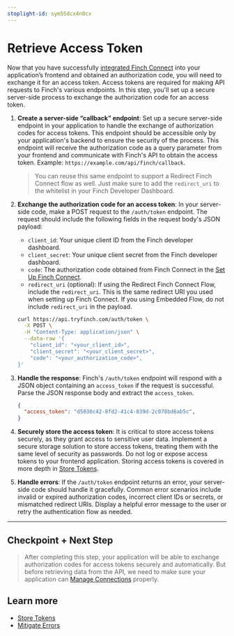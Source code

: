 ```yaml
---
stoplight-id: sym55dcx4n0cx
---
```


# Retrieve Access Token

Now that you have successfully [integrated Finch Connect](/docs/Implementation-Guide/Connect/Set-Up-Finch-Connect.md) into your application’s frontend and obtained an authorization code, you will need to exchange it for an access token. Access tokens are required for making API requests to Finch's various endpoints. In this step, you'll set up a secure server-side process to exchange the authorization code for an access token.

1. **Create a server-side “callback” endpoint**: Set up a secure server-side endpoint in your application to handle the exchange of authorization codes for access tokens. This endpoint should be accessible only by your application's backend to ensure the security of the process. This endpoint will receive the authorization code as a query parameter from your frontend and communicate with Finch's API to obtain the access token. Example: `https://example.com/api/finch/callback`. 
    > You can reuse this same endpoint to support a Redirect Finch Connect flow as well. Just make sure to add the `redirect_uri` to the whitelist in your Finch Developer Dashboard.

1. **Exchange the authorization code for an access token**: In your server-side code, make a POST request to the `/auth/token` endpoint. The request should include the following fields in the request body's JSON payload:
    - `client_id`: Your unique client ID from the Finch developer dashboard.
    - `client_secret`: Your unique client secret from the Finch developer dashboard.
    - `code`: The authorization code obtained from Finch Connect in the [Set Up Finch Connect](/docs/Implementation-Guide/Connect/Set-Up-Finch-Connect.md).
    - `redirect_uri` (optional): If using the Redirect Finch Connect Flow, include the `redirect_uri`. This is the same redirect URI you used when setting up Finch Connect. If you using Embedded Flow, do not include `redirect_uri` in the payload.
     <!--
    title: "Token exchange example"
    --> 
    ```bash
    curl https://api.tryfinch.com/auth/token \
      -X POST \
      -H "Content-Type: application/json" \
      --data-raw '{
        "client_id": "<your_client_id>",
        "client_secret": "<your_client_secret>",
        "code": "<your_authorization_code>",
    }'
    ```
    
1. **Handle the response**: Finch's `/auth/token` endpoint will respond with a JSON object containing an `access_token` if the request is successful. Parse the JSON response body and extract the `access_token`.
    
    ```json
    {
      "access_token": "d5030c42-8fd2-41c4-839d-2c078bd6ab5c",
    }
    ```
    
1. **Securely store the access token**: It is critical to store access tokens securely, as they grant access to sensitive user data. Implement a secure storage solution to store access tokens, treating them with the same level of security as passwords. Do not log or expose access tokens to your frontend application. Storing access tokens is covered in more depth in [Store Tokens](/docs/Implementation-Guide/Secure/Store-Tokens.md).

1. **Handle errors**: If the `/auth/token` endpoint returns an error, your server-side code should handle it gracefully. Common error scenarios include invalid or expired authorization codes, incorrect client IDs or secrets, or mismatched redirect URIs. Display a helpful error message to the user or retry the authentication flow as needed.

---
## Checkpoint + Next Step
<!-- theme: success -->
> After completing this step, your application will be able to exchange authorization codes for access tokens securely and automatically. But before retrieving data from the API, we need to make sure your application can [Manage Connections](/docs/Implementation-Guide/Connect/Manage-Connections.md) properly.

## Learn more

- [Store Tokens](/docs/Implementation-Guide/Secure/Store-Tokens.md)
- [Mitigate Errors](/docs/Implementation-Guide/Optimize/Mitigate-Errors.md)